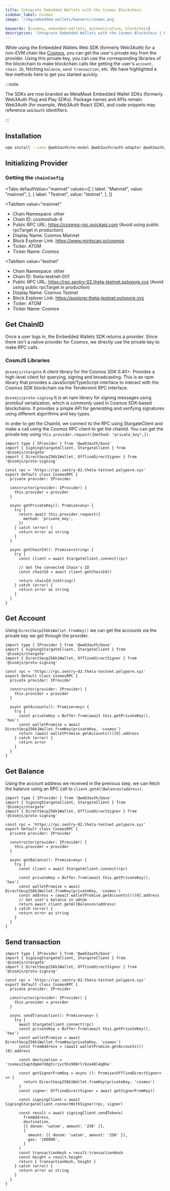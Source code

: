 ```yaml
---
title: Integrate Embedded Wallets with the Cosmos Blockchain
sidebar_label: Cosmos
image: '/img/embedded-wallets/banners/cosmos.png'

keywords: [cosmos, embedded-wallets, authentication, blockchain]
description: 'Integrate Embedded Wallets with the Cosmos Blockchain | Embedded Wallets'
---
```



While using the Embedded Wallets Web SDK (formerly Web3Auth) for a non-EVM chain like [Cosmos](https://cosmos.network/), you can get the user's private key from the provider. Using this private key, you can use the corresponding libraries of the blockchain to make blockchain calls like getting the user's `account`, `chain ID`, fetching `balance`, `send transaction`, etc. We have highlighted a few methods here to get you started quickly.

:::note

The SDKs are now branded as MetaMask Embedded Wallet SDKs (formerly Web3Auth Plug and Play SDKs). Package names and APIs remain Web3Auth (for example, Web3Auth React SDK), and code snippets may reference `web3auth` identifiers.

:::

## Installation

```bash npm2yarn
npm install --save @web3auth/no-modal @web3auth/auth-adapter @web3auth/base @cosmjs/stargate @cosmjs/proto-signing
```

## Initializing Provider

### Getting the `chainConfig`

<Tabs
 defaultValue="mainnet"
  values={[
    { label: "Mainnet", value: "mainnet", },
    { label: "Testnet", value: "testnet", },
  ]}
>
<TabItem
  value="mainnet"
>

- Chain Namespace: other
- Chain ID: cosmoshub-4
- Public RPC URL: https://cosmos-rpc.quickapi.com (Avoid using public rpcTarget in production)
- Display Name: Cosmos Mainnet
- Block Explorer Link: https://www.mintscan.io/cosmos
- Ticker: ATOM
- Ticker Name: Cosmos

</TabItem>

<TabItem
  value="testnet"
>

- Chain Namespace: other
- Chain ID: theta-testnet-001
- Public RPC URL: https://rpc.sentry-02.theta-testnet.polypore.xyz (Avoid using public rpcTarget in production)
- Display Name: Cosmos Testnet
- Block Explorer Link: https://explorer.theta-testnet.polypore.xyz
- Ticker: ATOM
- Ticker Name: Cosmos

</TabItem>
</Tabs>

## Get ChainID

Once a user logs in, the Embedded Wallets SDK returns a provider. Since there isn't a native provider for Cosmos, we directly use the private key to make RPC calls.

### CosmJS Libraries

`@cosmjs/stargate` A client library for the Cosmos SDK 0.40+. Provides a high-level client for querying, signing and broadcasting. This is an npm library that provides a JavaScript/TypeScript interface to interact with the Cosmos SDK blockchain via the Tendermint RPC interface.

`@cosmjs/proto-signing` It is an npm library for signing messages using protobuf serialization, which is commonly used in Cosmos SDK-based blockchains. It provides a simple API for generating and verifying signatures using different algorithms and key types.

In order to get the ChainId, we connect to the RPC using StargateClient and make a call using the Cosmos RPC client to get the chainId. You can get the private key using `this.provider.request({method: "private_key",})`.

```tsx
import type { IProvider } from '@web3auth/base'
import { SigningStargateClient, StargateClient } from '@cosmjs/stargate'
import { DirectSecp256k1Wallet, OfflineDirectSigner } from '@cosmjs/proto-signing'

const rpc = 'https://rpc.sentry-02.theta-testnet.polypore.xyz'
export default class CosmosRPC {
  private provider: IProvider

  constructor(provider: IProvider) {
    this.provider = provider
  }

  async getPrivateKey(): Promise<any> {
    try {
      return await this.provider.request({
        method: 'private_key',
      })
    } catch (error) {
      return error as string
    }
  }

  async getChainId(): Promise<string> {
    try {
      const client = await StargateClient.connect(rpc)

      // Get the connected Chain's ID
      const chainId = await client.getChainId()

      return chainId.toString()
    } catch (error) {
      return error as string
    }
  }
}
```

## Get Account

Using `DirectSecp256k1Wallet.fromKey()` we can get the accounts via the private key we get through the provider.

```tsx
import type { IProvider } from '@web3auth/base'
import { SigningStargateClient, StargateClient } from '@cosmjs/stargate'
import { DirectSecp256k1Wallet, OfflineDirectSigner } from '@cosmjs/proto-signing'

const rpc = 'https://rpc.sentry-02.theta-testnet.polypore.xyz'
export default class CosmosRPC {
  private provider: IProvider

  constructor(provider: IProvider) {
    this.provider = provider
  }

  async getAccounts(): Promise<any> {
    try {
      const privateKey = Buffer.from(await this.getPrivateKey(), 'hex')
      const walletPromise = await DirectSecp256k1Wallet.fromKey(privateKey, 'cosmos')
      return (await walletPromise.getAccounts())[0].address
    } catch (error) {
      return error
    }
  }
}
```

## Get Balance

Using the account address we received in the previous step, we can fetch the balance using an RPC call to `client.getAllBalances(address)`.

```tsx
import type { IProvider } from '@web3auth/base'
import { SigningStargateClient, StargateClient } from '@cosmjs/stargate'
import { DirectSecp256k1Wallet, OfflineDirectSigner } from '@cosmjs/proto-signing'

const rpc = 'https://rpc.sentry-02.theta-testnet.polypore.xyz'
export default class CosmosRPC {
  private provider: IProvider

  constructor(provider: IProvider) {
    this.provider = provider
  }

  async getBalance(): Promise<any> {
    try {
      const client = await StargateClient.connect(rpc)

      const privateKey = Buffer.from(await this.getPrivateKey(), 'hex')
      const walletPromise = await DirectSecp256k1Wallet.fromKey(privateKey, 'cosmos')
      const address = (await walletPromise.getAccounts())[0].address
      // Get user's balance in uAtom
      return await client.getAllBalances(address)
    } catch (error) {
      return error as string
    }
  }
}
```

## Send transaction

```tsx
import type { IProvider } from '@web3auth/base'
import { SigningStargateClient, StargateClient } from '@cosmjs/stargate'
import { DirectSecp256k1Wallet, OfflineDirectSigner } from '@cosmjs/proto-signing'

const rpc = 'https://rpc.sentry-02.theta-testnet.polypore.xyz'
export default class CosmosRPC {
  private provider: IProvider

  constructor(provider: IProvider) {
    this.provider = provider
  }

  async sendTransaction(): Promise<any> {
    try {
      await StargateClient.connect(rpc)
      const privateKey = Buffer.from(await this.getPrivateKey(), 'hex')
      const walletPromise = await DirectSecp256k1Wallet.fromKey(privateKey, 'cosmos')
      const fromAddress = (await walletPromise.getAccounts())[0].address

      const destination = 'cosmos15aptdqmm7ddgtcrjvc5hs988rlrkze40l4q0he'

      const getSignerFromKey = async (): Promise<OfflineDirectSigner> => {
        return DirectSecp256k1Wallet.fromKey(privateKey, 'cosmos')
      }
      const signer: OfflineDirectSigner = await getSignerFromKey()

      const signingClient = await SigningStargateClient.connectWithSigner(rpc, signer)

      const result = await signingClient.sendTokens(
        fromAddress,
        destination,
        [{ denom: 'uatom', amount: '250' }],
        {
          amount: [{ denom: 'uatom', amount: '250' }],
          gas: '100000',
        }
      )
      const transactionHash = result.transactionHash
      const height = result.height
      return { transactionHash, height }
    } catch (error) {
      return error as string
    }
  }
}
```
